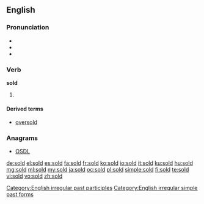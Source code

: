 {{also|şold}}
==English==

===Pronunciation===
* {{IPA|/ˈsəʊld/}}
* {{audio|en-us-sold.ogg|Audio (US)}}
* {{rhymes|əʊld}}

===Verb===
'''sold'''

# {{past of|[[sell]]}}

====Derived terms====
* [[oversold]]

===Anagrams===
* [[OSDL#English|OSDL]]

[[Category:English irregular past participles]]
[[Category:English irregular simple past forms]]

[[de:sold]]
[[el:sold]]
[[es:sold]]
[[fa:sold]]
[[fr:sold]]
[[ko:sold]]
[[io:sold]]
[[it:sold]]
[[ku:sold]]
[[hu:sold]]
[[mg:sold]]
[[ml:sold]]
[[my:sold]]
[[ja:sold]]
[[oc:sold]]
[[pl:sold]]
[[simple:sold]]
[[fi:sold]]
[[te:sold]]
[[vi:sold]]
[[vo:sold]]
[[zh:sold]]